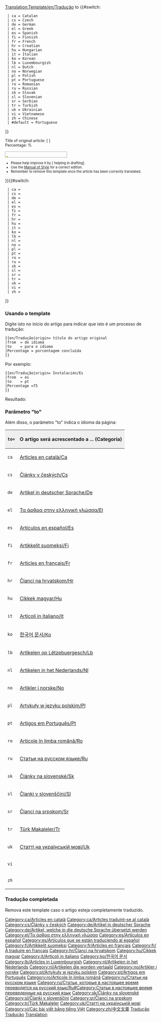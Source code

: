<noinclude>[[Translation:Template/en/Tradução]]</noinclude>{{en/Ambox| type  = style
| image = Translation.png
| text  = <strong>This article is being translated from {{#switch:{{{from|}}}
  | ca = Catalan
  | cs = Czech
  | de = German
  | el = Greek
  | es = Spanish
  | fi = Finnish
  | fr = French
  | hr = Croatian
  | hu = Hungarian
  | it = Italian
  | ko = Korean
  | lb = Luxembourgish
  | nl = Dutch
  | no = Norwegian
  | pl = Polish
  | pt = Portuguese
  | ro = Romanian
  | ru = Russian
  | sk = Slovak
  | sl = Slovenian
  | sr = Serbian
  | tr = Turkish
  | uk = Ukrainian
  | vi = Vietnamese
  | zh = Chinese
  | #default = English
}} to {{#switch:{{{to|}}}
  | ca = Catalan
  | cs = Czech
  | de = German
  | el = Greek
  | es = Spanish
  | fi = Finnish
  | fr = French
  | hr = Croatian
  | hu = Hungarian
  | it = Italian
  | ko = Korean
  | lb = Luxembourgish
  | nl = Dutch
  | no = Norwegian
  | pl = Polish
  | pt = Portuguese
  | ro = Romanian
  | ru = Russian
  | sk = Slovak
  | sl = Slovenian
  | sr = Serbian
  | tr = Turkish
  | uk = Ukrainian
  | vi = Vietnamese
  | zh = Chinese
  | #default = Portuguese
}}</strong>
<div style="font-size: 90%">
Title of original article: <includeonly>[{{SERVER}}{{localurl:{{NAMESPACE}}:{{{origin}}}|action=view}} {{{origin}}}]</includeonly><noinclude>{{{origin}}}</noinclude><br/>Percentage: {{{Percentage|0}}}%</div>
<div style="width:200px; text-align:Left; border:1px solid #aaa; padding:1px; overflow:hidden;"><span style="width:{{#expr: ({{{Percentage|0}}}/100) * 100}}%; height:2px; background:#7fff00; float:left;">&nbsp;</span><span style="width:{{#expr: 100 - ({{{Percentage|0}}}/100) * 100}}%; height:2px; background:#ff7f50; float:left;">&nbsp;</span></div><div style="font-size: 80%">
*Please help improve it by [{{SERVER}}{{localurl:{{NAMESPACE}}:{{PAGENAME}}|action=edit}} helping in drafting].
*Use the [[Main/en/Manual of Style|Manual of Style]] for a correct edition.
*Remember to remove this template once the article has been correctly translated.</div>
}}<includeonly>{{#switch:{{{to|}}}
  | ca = [[Category:ca/Articles en català]][[Category:ca/Articles traduint-se al català]]
  | cs = [[Category:cs/Články v českých]]
  | de = [[Category:de/Artikel in deutscher Sprache]][[Category:de/Artikel, welche in die deutsche Sprache übersetzt werden]]
  | el = [[Category:el/Τα άρθρα στην ελληνική γλώσσα]]
  | es = [[Category:es/Artículos en español]][[Category:es/Artículos que se están traduciendo al español]]
  | fi = [[Category:fi/Artikkelit suomeksi]]
  | fr = [[Category:fr/Articles en français]][[Category:fr/À traduire en français]]
  | hr = [[Category:hr/Članci na hrvatskom]]
  | hu = [[Category:hu/Cikkek magyar]]
  | it = [[Category:it/Articoli in italiano]]
  | ko = [[Category:ko/한국어 문서]]
  | lb = [[Category:lb/Articles in Luxembourgish]]
  | nl = [[Category:nl/Artikelen in het Nederlands]][[Category:nl/Artikelen die worden vertaald]]
  | no = [[Category:no/Artikler i norske]]
  | pl = [[Category:pl/Artykuły w języku polskim]]
  | pt = [[Category:pt/Artigos em Português]]
  | ro = [[Category:ro/Articole în limba română]]
  | ru = [[Category:ru/Статьи на русском языке]][[Category:ru/Статьи, которые в настоящее время переводятся на русский язык/Ru#Category:Статьи в настоящее время переведенные на русский язык]]
  | sk = [[Category:sk/Články na slovenské]]
  | sl = [[Category:sl/Članki v slovenščini]]
  | sr = [[Category:sr/Članci na srpskom]]
  | tr = [[Category:tr/Türk Makaleler]]
  | uk = [[Category:uk/Статті на українській мові]]
  | vi = [[Category:vi/Các bài viết bằng tiếng Việt]]
  | zh = [[Category:zh/中文文章]]
}}</includeonly><noinclude>

=== Usando o template ===
Digite isto no início do artigo para indicar que isto é um processo de tradução:
<pre>
{{en/Tradução|origin= título do artigo original
|from  = do idioma
|to    = para o idioma
|Percentage = porcentagem concluída
}}
</pre>
Por exemplo:
<pre>
{{en/Tradução|origin= Instalación/Es
|from  = es
|to    = pt
|Percentage =75
}}
</pre>
Resultado:
{{pt/Tradução|xxx|75|texto=Algumas partes não foram traduzidas devido a sua complexidade e foram deixadas em inglês. Caso tenha conhecimento suficiente podes colaborar traduzindo o restante.}}

===Parâmetro "to"===
Além disso, o parâmetro "to" indica o idioma da página:

{|border="2" width="auto" cellspacing="4" cellpadding="3" rules="all" style="margin:1em 1em 1em 0; border:solid 1px #AAAAAA;"
!width='46' style="background:#efefef;"|<code>to=</code>
!colspan="2" style="background:#efefef;"|O artigo será acrescentado a ... (Categoria)
|-
|<code>ca</code>|| [[Category/ca/Articles en català|Articles en català/Ca]] || [[Category/ca/Articles traduint-se al català|Articles traduint-se al català/Ca]]
|-
|<code>cs</code>|| [[Category/cs/Články v českých|Články v českých/Cs]] ||
|-
|<code>de</code>|| [[Category/de/Artikel in deutscher Sprache|Artikel in deutscher Sprache/De]] || [[Category/de/Artikel, welche in die deutsche Sprache übersetzt werden|Artikel, welche in die deutsche Sprache übersetzt werden/De]]
|-
|<code>el</code>|| [[Category/el/Τα άρθρα στην ελληνική γλώσσα|Τα άρθρα στην ελληνική γλώσσα/El]] ||
|-
|<code>es</code>|| [[Category/es/Artículos en español|Artículos en español/Es]] || [[Category/es/Artículos que se están traduciendo al español|Artículos que se están traduciendo al español/Es]]
|-
|<code>fi</code>|| [[Category/fi/Artikkelit suomeksi|Artikkelit suomeksi/Fi]] ||
|-
|<code>fr</code>|| [[Category/fr/Articles en français|Articles en français/Fr]] || [[Category/fr/À traduire en français|À traduire en français/Fr]]
|-
|<code>hr</code>|| [[Category/hr/Članci na hrvatskom|Članci na hrvatskom/Hr]] ||
|-
|<code>hu</code>|| [[Category/hu/Cikkek magyar|Cikkek magyar/Hu]] || [[Category/hu/Fordításban|Fordításban/Hu]]
|-
|<code>it</code>|| [[Category/it/Articoli in italiano|Articoli in italiano/It]] || [[Category/it/Articoli in fase di traduzione|Articoli in fase di traduzione/It]]
|-
|<code>ko</code>|| [[Category/ko/한국어 문서|한국어 문서/Ko]] || [[Category/ko/한국어로 번역중|한국어로 번역중/Ko]]
|-
|<code>lb</code>|| [[Category/lb/Artikelen op Lëtzebuergesch|Artikelen op Lëtzebuergesch/Lb]] ||
|-
|<code>nl</code>|| [[Category/nl/Artikelen in het Nederlands|Artikelen in het Nederlands/Nl]] || [[Category/nl/Artikelen die worden vertaald|:Category:Artikelen die worden vertaald/Nl]]
|-
|<code>no</code>|| [[Category/no/Artikler i norske|Artikler i norske/No]] ||
|-
|<code>pl</code>|| [[Category/pl/Artykuły w języku polskim|Artykuły w języku polskim/Pl]] ||
|-
|<code>pt</code>|| [[Category/pt/Artigos em Português|Artigos em Português/Pt]] || [[Category/pt/Artigos que estão sendo traduzidos para o português|Artigos que estão sendo traduzidos para o português]]
|-
|<code>ro</code>|| [[Category/ro/Articole în limba română|Articole în limba română/Ro]] ||
|-
|<code>ru</code>|| [[Category/ru/Статьи на русском языке|Статьи на русском языке/Ru]] || [[Category/ru/Статьи, которые в настоящее время переводятся на русский язык/Ru#Category:Статьи в настоящее время переведенные на русский язык|Статьи в настоящее время переведенные на русский язык/Ru]]
|-
|<code>sk</code>|| [[Category/sk/Články na slovenské|Články na slovenské/Sk]] ||
|-
|<code>sl</code>|| [[Category/sl/Članki v slovenščini|Članki v slovenščini/Sl]] ||
|-
|<code>sr</code>|| [[Category/sr/Članci na srpskom|Članci na srpskom/Sr]] ||
|-
|<code>tr</code>|| [[Category/tr/Türk Makaleler|Türk Makaleler/Tr]] ||
|-
|<code>uk</code>|| [[Category/uk/Статті на українській мові|Статті на українській мові/Uk]] ||
|-
|<code>vi</code>||  ||
|-
|<code>zh</code>||  ||
|}

=== Tradução completada===
Remova este template caso o artigo esteja completamente traduzido.
[[Category:en/Templates|Tradução]][[Category:en/Tradução|Tradução]][[Category:en/Message boxes|Translation]]</noinclude>
